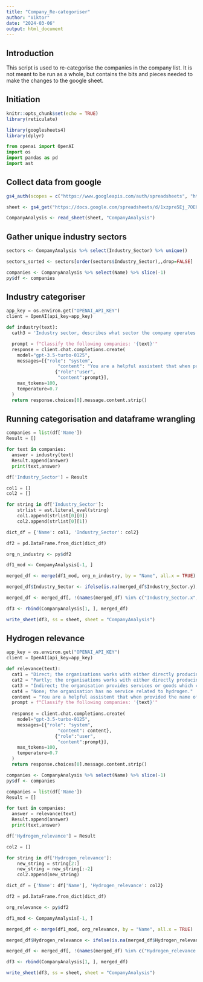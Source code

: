 ```yaml
---
title: "Company_Re-categoriser"
author: "Viktor"
date: "2024-03-06"
output: html_document
---
```

## Introduction
This script is used to re-categorise the companies in the company list. It is not meant to be run as a whole, but contains the bits and pieces needed to make the changes to the google sheet.

## Initiation

```r
knitr::opts_chunk$set(echo = TRUE)
library(reticulate)
```

```r
library(googlesheets4)
library(dplyr)
```

```python
from openai import OpenAI
import os
import pandas as pd
import ast
```

## Collect data from google

```r
gs4_auth(scopes = c("https://www.googleapis.com/auth/spreadsheets", "https://www.googleapis.com/auth/drive"))

sheet <- gs4_get("https://docs.google.com/spreadsheets/d/1xzpre5Ej_7OEGRU4EA7KZuMQnSz5YCyTx5Sdbml6bQE/edit#gid=0")

CompanyAnalysis <- read_sheet(sheet, "CompanyAnalysis")
```

## Gather unique industry sectors
```r
sectors <- CompanyAnalysis %>% select(Industry_Sector) %>% unique()

sectors_sorted <- sectors[order(sectors$Industry_Sector),,drop=FALSE]

companies <- CompanyAnalysis %>% select(Name) %>% slice(-1)
py$df <- companies
```

## Industry categoriser
```python
app_key = os.environ.get("OPENAI_API_KEY")
client = OpenAI(api_key=app_key)

def industry(text):
  cath3 = 'Industry sector, describes what sector the company operates in. This can be any of but only one of the following: "Energy", "Transport", "Oil/Gas/Refinery", "Chemicals", "Iron/Steel/Mining", "Manufacturing (Equipment/Machinery/Electronics)", "IT", "Legal/HR/Economics", "Government/Public sector", "Research/Education", "Consulting" or "Other" (if none of the previous categories fit)'

  prompt = f"Classify the following companies: '{text}'"
  response = client.chat.completions.create(
    model="gpt-3.5-turbo-0125",
    messages=[{"role": "system", 
                   "content": "You are a helpful assistent that when provided the name of an organisation finds out in what industry sector organisations work. For your understanding is industry sector is defined as: "+cath3+". You respond with the name of of the industry sector that the organisation works in, as one of the twelve categories provided in the definition (no other category is valid). Your response is in the form of a python list where each organisation has its own list. Here is an example of how an answer can look like for three organisations: [['Vattenfall', 'Energy'], ['Air Liquide','Chemicals'], ['Alm. Brand Group','Legal/HR/Economics'], ['Strandmøllen','Other']]"},
                  {"role":"user",
                   "content":prompt}],
    max_tokens=100,
    temperature=0.7
  )
  return response.choices[0].message.content.strip()

```

## Running categorisation and dataframe wrangling

```python
companies = list(df['Name'])
Result = []

for text in companies:
  answer = industry(text)
  Result.append(answer)
  print(text,answer)

df['Industry_Sector'] = Result
```

```python
col1 = []
col2 = []

for string in df['Industry_Sector']:
    strlist = ast.literal_eval(string)
    col1.append(strlist[0][0])
    col2.append(strlist[0][1])

dict_df = {'Name': col1, 'Industry_Sector': col2}

df2 = pd.DataFrame.from_dict(dict_df)

```

```r
org_n_industry <- py$df2

df1_mod <- CompanyAnalysis[-1, ]

merged_df <- merge(df1_mod, org_n_industry, by = "Name", all.x = TRUE)

merged_df$Industry_Sector <- ifelse(is.na(merged_df$Industry_Sector.y), merged_df$Industry_Sector.x, merged_df$Industry_Sector.y)

merged_df <- merged_df[, !(names(merged_df) %in% c("Industry_Sector.x", "Industry_Sector.y"))]

df3 <- rbind(CompanyAnalysis[1, ], merged_df)
```

```r
write_sheet(df3, ss = sheet, sheet = "CompanyAnalysis")
```

## Hydrogen relevance
```python
app_key = os.environ.get("OPENAI_API_KEY")
client = OpenAI(api_key=app_key)

def relevance(text):
  cat1 = "Direct; the organisations works with either directly producing or consuming hydrogen in their business, or the organisation either develops/research or manufacture either machines or components specifically made to be used to either produce or make use of hydrogen as input. If the organisation does this in combination of other services, should the hydrogen related service be their main service."
  cat2 = "Partly; the organisations works with either directly producing or consuming hydrogen in their business, or the organisation either develops/research or manufacture either machines or components specifically made to be used to either produce or make use of hydrogen as input. If the organisation does this in combination of other services, is the hydrogen related service not their main service."
  cat3 = "Indirect; the organisation provides services or goods which could be relevant for the hydrogen economy or the general use of hydrogen, but hydrogen is in no way their main focus and their services can just as well be used for purposes unrelated to hydrogen."
  cat4 = "None; the organisation has no service related to hydrogen."
  content = "You are a helpful assistent that when provided the name of an organisation finds out whether they are related to the hydrogen economy in the nordics or not. This can be one out of the four following categories: 'Direct', 'Partly', 'Indirect' or 'None'. The categories are defined as: 1. "+cat1+" 2. "+cat2+" 3. "+cat3+" 4. "+cat4+" You respond with one out of the four categories. Your response is in the form of a python list where each organisation has its own list."
  prompt = f"Classify the following companies: '{text}'"
  
  response = client.chat.completions.create(
    model="gpt-3.5-turbo-0125",
    messages=[{"role": "system", 
                   "content": content},
                  {"role":"user",
                   "content":prompt}],
    max_tokens=100,
    temperature=0.7
  )
  return response.choices[0].message.content.strip()
```

```r
companies <- CompanyAnalysis %>% select(Name) %>% slice(-1)
py$df <- companies
```

```python
companies = list(df['Name'])
Result = []

for text in companies:
  answer = relevance(text)
  Result.append(answer)
  print(text,answer)

df['Hydrogen_relevance'] = Result
```

```python
col2 = []

for string in df['Hydrogen_relevance']:
    new_string = string[2:]
    new_string = new_string[:-2]
    col2.append(new_string)

dict_df = {'Name': df['Name'], 'Hydrogen_relevance': col2}

df2 = pd.DataFrame.from_dict(dict_df)

```

```r
org_relevance <- py$df2

df1_mod <- CompanyAnalysis[-1, ]

merged_df <- merge(df1_mod, org_relevance, by = "Name", all.x = TRUE)

merged_df$Hydrogen_relevance <- ifelse(is.na(merged_df$Hydrogen_relevance.y), merged_df$Hydrogen_relevance.x, merged_df$Hydrogen_relevance.y)

merged_df <- merged_df[, !(names(merged_df) %in% c("Hydrogen_relevance.x", "Hydrogen_relevance.y"))]

df3 <- rbind(CompanyAnalysis[1, ], merged_df)
```

```r
write_sheet(df3, ss = sheet, sheet = "CompanyAnalysis")
```